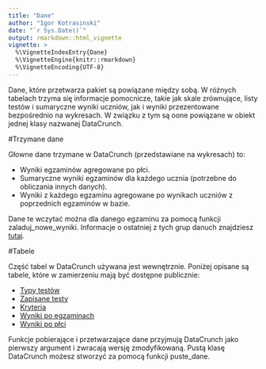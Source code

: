 ```yaml
---
title: "Dane"
author: "Igor Kotrasinski"
date: "`r Sys.Date()`"
output: rmarkdown::html_vignette
vignette: >
  %\VignetteIndexEntry{Dane}
  %\VignetteEngine{knitr::rmarkdown}
  %\VignetteEncoding{UTF-8}
---
```


Dane, które przetwarza pakiet są powiązane między sobą. W różnych tabelach trzyma się informacje pomocnicze, takie jak skale zrównujące, listy testów i sumaryczne wyniki uczniów, jak i wyniki przezentowane bezpośrednio na wykresach. W związku z tym są oone powiązane w obiekt jednej klasy nazwanej DataCrunch.

#Trzymane dane

Głowne dane trzymane w DataCrunch (przedstawiane na wykresach) to:

* Wyniki egzaminów agregowane po płci.
* Sumaryczne wyniki egzaminów dla każdego ucznia (potrzebne do obliczania innych danych).
* Wyniki z każdego egzaminu agregowane po wynikach uczniów z poprzednich egzaminów w bazie.

Dane te wczytać można dla danego egzaminu za pomocą funkcji zaladuj_nowe_wyniki. Informacje o ostatniej z tych grup danuch znajdziesz [tutaj](wyniki_po_egz.html).

#Tabele

Część tabel w DataCrunch używana jest wewnętrznie. Poniżej opisane są tabele, które w zamierzeniu mają być dostępne publicznie:

* [Typy testów](typy_testow.html)
* [Zapisane testy](zapisane_testy.html)
* [Kryteria](kryteria.html)
* [Wyniki po egzaminach](wyniki_po_egz.html)
* [Wyniki po płci](wyniki_po_plci.html)

Funkcje pobierające i przetwarzające dane przyjmują DataCrunch jako pierwszy argument i zwracają wersję zmodyfikowaną.
Pustą klasę DataCrunch możesz stworzyć za pomocą funkcji puste_dane.
